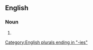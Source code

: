 ==English==

===Noun===
{{head|en|noun form}}

# {{plural of|approachability|lang=en}}

[[Category:English plurals ending in "-ies"]]
